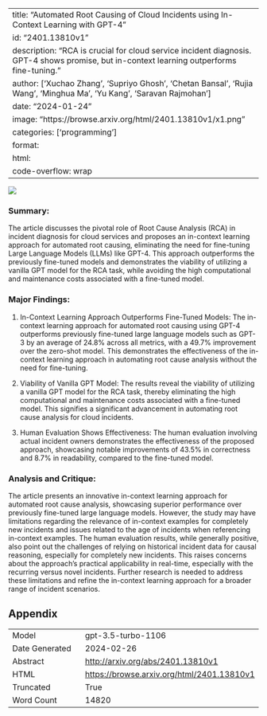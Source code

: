 
---
title: "Automated Root Causing of Cloud Incidents using In-Context Learning with GPT-4"
id: "2401.13810v1"
description: "RCA is crucial for cloud service incident diagnosis. GPT-4 shows promise, but in-context learning outperforms fine-tuning."
author: ['Xuchao Zhang', 'Supriyo Ghosh', 'Chetan Bansal', 'Rujia Wang', 'Minghua Ma', 'Yu Kang', 'Saravan Rajmohan']
date: "2024-01-24"
image: "https://browse.arxiv.org/html/2401.13810v1/x1.png"
categories: ['programming']
format:
  html:
    code-overflow: wrap
---

![](https://browse.arxiv.org/html/2401.13810v1/x1.png)

### Summary:
The article discusses the pivotal role of Root Cause Analysis (RCA) in incident diagnosis for cloud services and proposes an in-context learning approach for automated root causing, eliminating the need for fine-tuning Large Language Models (LLMs) like GPT-4. This approach outperforms the previously fine-tuned models and demonstrates the viability of utilizing a vanilla GPT model for the RCA task, while avoiding the high computational and maintenance costs associated with a fine-tuned model.

### Major Findings:
1. In-Context Learning Approach Outperforms Fine-Tuned Models: The in-context learning approach for automated root causing using GPT-4 outperforms previously fine-tuned large language models such as GPT-3 by an average of 24.8% across all metrics, with a 49.7% improvement over the zero-shot model. This demonstrates the effectiveness of the in-context learning approach in automating root cause analysis without the need for fine-tuning.
   
2. Viability of Vanilla GPT Model: The results reveal the viability of utilizing a vanilla GPT model for the RCA task, thereby eliminating the high computational and maintenance costs associated with a fine-tuned model. This signifies a significant advancement in automating root cause analysis for cloud incidents.

3. Human Evaluation Shows Effectiveness: The human evaluation involving actual incident owners demonstrates the effectiveness of the proposed approach, showcasing notable improvements of 43.5% in correctness and 8.7% in readability, compared to the fine-tuned model.

### Analysis and Critique:
The article presents an innovative in-context learning approach for automated root cause analysis, showcasing superior performance over previously fine-tuned large language models. However, the study may have limitations regarding the relevance of in-context examples for completely new incidents and issues related to the age of incidents when referencing in-context examples. The human evaluation results, while generally positive, also point out the challenges of relying on historical incident data for causal reasoning, especially for completely new incidents. This raises concerns about the approach's practical applicability in real-time, especially with the recurring versus novel incidents. Further research is needed to address these limitations and refine the in-context learning approach for a broader range of incident scenarios.

## Appendix

|          |          |
|----------|----------|
| Model     | gpt-3.5-turbo-1106       |
| Date Generated     | 2024-02-26       |
| Abstract | [http://arxiv.org/abs/2401.13810v1](http://arxiv.org/abs/2401.13810v1)        |
| HTML     | [https://browse.arxiv.org/html/2401.13810v1](https://browse.arxiv.org/html/2401.13810v1)       |
| Truncated       | True       |
| Word Count       | 14820       |